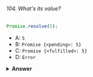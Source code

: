 ###### 104. What's its value?

```javascript
Promise.resolve(5);
```

- A: `5`
- B: `Promise {<pending>: 5}`
- C: `Promise {<fulfilled>: 5}`
- D: `Error`

<details>
<summary>
<b>Answer</b>
</summary>

#### Answer: C

We can pass any type of value we want to `Promise.resolve`, either a promise or a non-promise. The method itself returns a promise with the resolved value (`<fulfilled>`). If you pass a regular function, it'll be a resolved promise with a regular value. If you pass a promise, it'll be a resolved promise with the resolved value of that passed promise.

In this case, we just passed the numerical value `5`. It returns a resolved promise with the value `5`.

</details>

